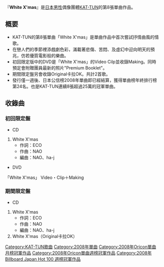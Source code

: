 {{Infobox Single
| Name        = White X'mas
| Artist      = [[KAT-TUN|KAT-TUN]]
| Released    = 2008年12月3日
| Genre       = [[J-POP|J-POP]]
| Label       = [[J_Storm|J-One Records]]
| Producer    = 
| Chart position = *週榜第1位（[[Oricon公信榜|Oricon]]）
*2008年12月度月榜第1位（Oricon）
*2008年度年榜第24位（Oricon）
| Last single  = [[Don't_U_ever_stop|Don't U ever stop]] <br />（2008年）
| This single  = ''' White X'mas ''' <br />（2008年）
| Next single  = [[ONE_DROP|ONE DROP]]<br />（2009年）
}}

『'''White X'mas'''』是[[日本|日本]][[男性|男性]]偶像團體[[KAT-TUN|KAT-TUN]]的第8張單曲作品。

== 概要 ==
*KAT-TUN的第8張單曲「White X'mas」是單曲作品中首次嘗試抒情曲風的情歌。
*在戀人們的季節裡添戲劇色彩，滿載著悲傷、苦悶、及虛幻中迎向明天的預兆，仿若優質電影般的樂曲。
*初回限定版中的DVD是「White X'mas」的Video Cilp並收錄Making。同時預定會附贈團員最新的照片"Premium Booklet"。
*期間限定盤另會收錄Original卡拉OK。共計2首歌。
*發行僅一週後、日本公信榜2008年單曲即已經結算，獲得單曲榜年終排行榜第24名。也是KAT-TUN連續8張超過25萬的冠軍單曲。

== 收錄曲 ==
=== 初回限定盤 ===
*CD
# White X'mas
#*作詞：ECO　
#*作曲：NAO
#*編曲：NAO、ha-j 
*DVD
「White X'mas」 Video・Clip＋Making

=== 期間限定盤 ===
*CD
# White X'mas
#*作詞：ECO　
#*作曲：NAO
#*編曲：NAO、ha-j 
#White X'mas（Original卡拉OK）

{{KAT-TUN}}
{{Oricon單曲月榜冠軍 (2000年代後期)|2008年12月}}
{{Oricon單曲週榜冠軍 (2008年)|2008年12月15日}}
{{Billboard JAPAN Hot 100 週榜冠軍 (2008年)|2008年12月15日}}

[[Category:KAT-TUN歌曲|Category:KAT-TUN歌曲]]
[[Category:2008年單曲|Category:2008年單曲]]
[[Category:2008年Oricon單曲月榜冠軍作品|Category:2008年Oricon單曲月榜冠軍作品]]
[[Category:2008年Oricon單曲週榜冠軍作品|Category:2008年Oricon單曲週榜冠軍作品]]
[[Category:2008年_Billboard_Japan_Hot_100_週榜冠軍作品|Category:2008年 Billboard Japan Hot 100 週榜冠軍作品]]